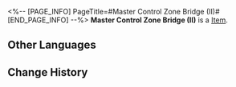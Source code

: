 <%-- [PAGE_INFO]
PageTitle=#Master Control Zone Bridge (II)#
[END_PAGE_INFO] --%>
{{Item Infobox
|id          = 252311
|image       = Item Master Control Zone Bridge (II).png{{subst:void|<!--$UPLOAD:<<SpriteOutput/Quest/PlanetFes/SwapCardPic/SwapCardPiece/1004_2.png>-<Item Master Control Zone Bridge (II).png>-<Item Icons>>-->}}
|type        = 
|invCategory = 
|rarity      = 5
|effect      = 
|description = Complete a Memory Card set to gain buffs.
}}
{{Description|The trailblazing memories deep in your mind will provide inspiration to the game once you recall it in full.}}
'''Master Control Zone Bridge (II)''' is a [[Item]].

==Other Languages==
{{Other Languages
|en   = Master Control Zone Bridge (II)
|zhs  = 主控舰桥-Ⅱ
|zht  = 主控艦橋-Ⅱ
|ja   = 主制御部分・艦橋-II
|ko   = 메인 컨트롤 함교-Ⅱ
|es   = Puente de la zona de mando&nbsp;II
|fr   = Pont de la Zone de contrôle principale (II)
|ru   = Мостик главной контрольной зоны II
|th   = สะพาน Master Control Zone II
|vi   = Cầu Tàu Điều Khiển Chính-II
|de   = Brücke der Hauptkontrollzone (II)
|id   = Jembatan Master Control Zone II
|pt   = Ponte da Zona de Controle Principal (II)
}}

==Change History==
{{Change History|3.2}}